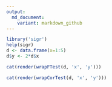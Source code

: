 ```yaml
---
output:
  md_document:
    variant: markdown_github
---
```


```r
library('sigr')
help(sigr)
d <- data.frame(x=1:5)
d$y <- 2*d$x
```

```r
cat(render(wrapFTest(d, 'x', 'y')))
```

```r
cat(render(wrapCorTest(d, 'x', 'y')))
```

